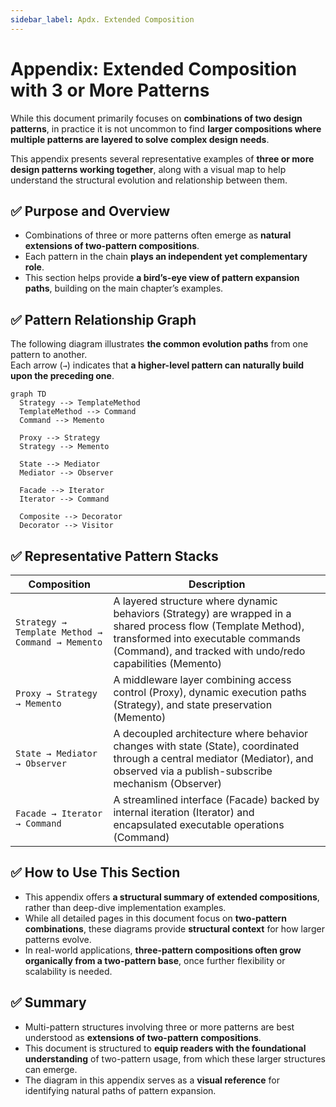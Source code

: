 ```yaml
---
sidebar_label: Apdx. Extended Composition
---
```


# Appendix: Extended Composition with 3 or More Patterns

While this document primarily focuses on **combinations of two design patterns**, in practice it is not uncommon to find **larger compositions where multiple patterns are layered to solve complex design needs**.

This appendix presents several representative examples of **three or more design patterns working together**, along with a visual map to help understand the structural evolution and relationship between them.

## ✅ Purpose and Overview

- Combinations of three or more patterns often emerge as **natural extensions of two-pattern compositions**.
- Each pattern in the chain **plays an independent yet complementary role**.
- This section helps provide **a bird’s-eye view of pattern expansion paths**, building on the main chapter’s examples.

## ✅ Pattern Relationship Graph

The following diagram illustrates **the common evolution paths** from one pattern to another.  
Each arrow (`→`) indicates that **a higher-level pattern can naturally build upon the preceding one**.

```mermaid
graph TD
  Strategy --> TemplateMethod
  TemplateMethod --> Command
  Command --> Memento

  Proxy --> Strategy
  Strategy --> Memento

  State --> Mediator
  Mediator --> Observer

  Facade --> Iterator
  Iterator --> Command

  Composite --> Decorator
  Decorator --> Visitor
```

## ✅ Representative Pattern Stacks

| Composition                                      | Description                                                                                                                                                                                                      |
| ------------------------------------------------ | ---------------------------------------------------------------------------------------------------------------------------------------------------------------------------------------------------------------- |
| `Strategy → Template Method → Command → Memento` | A layered structure where dynamic behaviors (Strategy) are wrapped in a shared process flow (Template Method), transformed into executable commands (Command), and tracked with undo/redo capabilities (Memento) |
| `Proxy → Strategy → Memento`                     | A middleware layer combining access control (Proxy), dynamic execution paths (Strategy), and state preservation (Memento)                                                                                        |
| `State → Mediator → Observer`                    | A decoupled architecture where behavior changes with state (State), coordinated through a central mediator (Mediator), and observed via a publish-subscribe mechanism (Observer)                                 |
| `Facade → Iterator → Command`                    | A streamlined interface (Facade) backed by internal iteration (Iterator) and encapsulated executable operations (Command)                                                                                        |

## ✅ How to Use This Section

- This appendix offers **a structural summary of extended compositions**, rather than deep-dive implementation examples.
- While all detailed pages in this document focus on **two-pattern combinations**, these diagrams provide **structural context** for how larger patterns evolve.
- In real-world applications, **three-pattern compositions often grow organically from a two-pattern base**, once further flexibility or scalability is needed.

## ✅ Summary

- Multi-pattern structures involving three or more patterns are best understood as **extensions of two-pattern compositions**.
- This document is structured to **equip readers with the foundational understanding** of two-pattern usage, from which these larger structures can emerge.
- The diagram in this appendix serves as a **visual reference** for identifying natural paths of pattern expansion.
